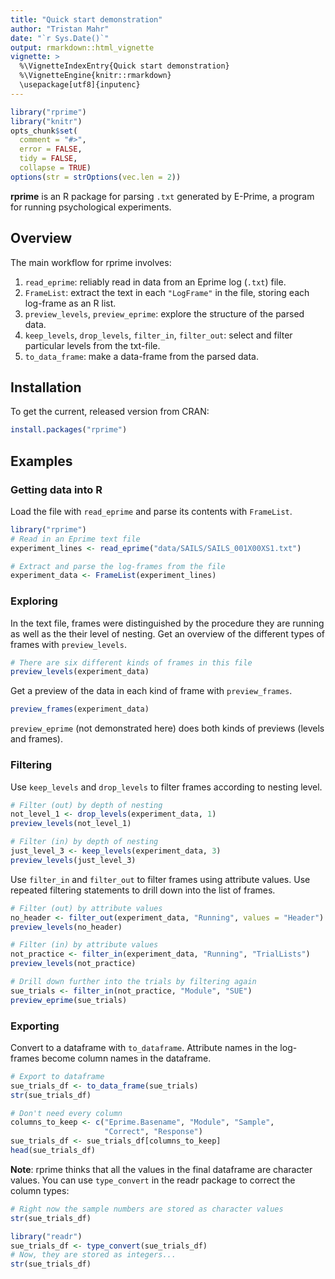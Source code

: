 ---
title: "Quick start demonstration"
author: "Tristan Mahr"
date: "`r Sys.Date()`"
output: rmarkdown::html_vignette
vignette: >
  %\VignetteIndexEntry{Quick start demonstration}
  %\VignetteEngine{knitr::rmarkdown}
  \usepackage[utf8]{inputenc}
---

```{r, echo = FALSE, message = FALSE}
library("rprime")
library("knitr")
opts_chunk$set(
  comment = "#>",
  error = FALSE,
  tidy = FALSE,
  collapse = TRUE)
options(str = strOptions(vec.len = 2))
```

**rprime** is an R package for parsing `.txt` generated by E-Prime, a program 
for running psychological experiments. 


Overview
-------------------------------------------------------------------------------

The main workflow for rprime involves:

1. `read_eprime`: reliably read in data from an Eprime log (`.txt`) file.
2. `FrameList`: extract the text in each `"LogFrame"` in the file, storing each 
   log-frame as an R list.
3. `preview_levels`, `preview_eprime`: explore the structure of the parsed 
   data.
4. `keep_levels`, `drop_levels`, `filter_in`, `filter_out`: select and filter 
   particular levels from the txt-file.
5.  `to_data_frame`: make a data-frame from the parsed data.


Installation
-------------------------------------------------------------------------------

To get the current, released version from CRAN:

```{r, eval = FALSE}
install.packages("rprime")
```


Examples
-------------------------------------------------------------------------------

### Getting data into R

Load the file with `read_eprime` and parse its contents with `FrameList`.

```{r}
library("rprime")
# Read in an Eprime text file
experiment_lines <- read_eprime("data/SAILS/SAILS_001X00XS1.txt")

# Extract and parse the log-frames from the file
experiment_data <- FrameList(experiment_lines)
```

### Exploring

In the text file, frames were distinguished by the procedure they are running as 
well as the their level of nesting. Get an overview of the different types of 
frames with `preview_levels`.

```{r}
# There are six different kinds of frames in this file
preview_levels(experiment_data)
```

Get a preview of the data in each kind of frame with `preview_frames`.

```{r}
preview_frames(experiment_data)
```

`preview_eprime` (not demonstrated here) does both kinds of previews (levels 
and frames).

### Filtering

Use `keep_levels` and `drop_levels` to filter frames according to nesting level.

```{r}
# Filter (out) by depth of nesting
not_level_1 <- drop_levels(experiment_data, 1)
preview_levels(not_level_1)

# Filter (in) by depth of nesting
just_level_3 <- keep_levels(experiment_data, 3)
preview_levels(just_level_3)
```

Use `filter_in` and `filter_out` to filter frames using attribute values. Use 
repeated filtering statements to drill down into the list of frames.

```{r}
# Filter (out) by attribute values
no_header <- filter_out(experiment_data, "Running", values = "Header")
preview_levels(no_header)

# Filter (in) by attribute values
not_practice <- filter_in(experiment_data, "Running", "TrialLists")
preview_levels(not_practice)

# Drill down further into the trials by filtering again
sue_trials <- filter_in(not_practice, "Module", "SUE")
preview_eprime(sue_trials)
```

### Exporting

Convert to a dataframe with `to_dataframe`. Attribute names in the log-frames 
become column names in the dataframe.

```{r}
# Export to dataframe
sue_trials_df <- to_data_frame(sue_trials)
str(sue_trials_df)

# Don't need every column
columns_to_keep <- c("Eprime.Basename", "Module", "Sample", 
                     "Correct", "Response")
sue_trials_df <- sue_trials_df[columns_to_keep]
head(sue_trials_df)
```

**Note**: rprime thinks that all the values in the final dataframe are 
character values. You can use `type_convert` in the readr package to correct 
the column types:

```{r}
# Right now the sample numbers are stored as character values
str(sue_trials_df)

library("readr")
sue_trials_df <- type_convert(sue_trials_df)
# Now, they are stored as integers...
str(sue_trials_df)
```
